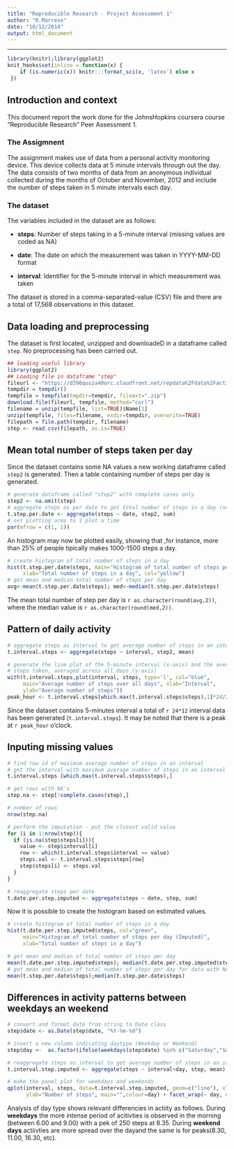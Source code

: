 ```yaml
---
title: "Reproducible Research - Project Assessment 1"
author: "R.Marrese"
date: "10/12/2014"
output: html_document
---
```

***
```r
library(knitr);library(ggplot2)
knit_hooks$set(inline = function(x) {
    if (is.numeric(x)) knitr:::format_sci(x, 'latex') else x
 })
```
## Introduction and context
This document report the work done for the JohnsHopkins coursera course "Reproducible Research" Peer Assessment 1.

### The Assigmnent
The assignment makes use of data from a personal activity monitoring device. This device collects data at 5 minute intervals through out the day. The data consists of two months of data from an anonymous individual collected during the months of October and November, 2012 and include the number of steps taken in 5 minute intervals each day.

### The dataset
The variables included in the dataset are as follows:

* **steps**: Number of steps taking in a 5-minute interval (missing values are coded as NA)

* **date**: The date on which the measurement was taken in YYYY-MM-DD format

* **interval**: Identifier for the 5-minute interval in which measurement was taken

The dataset is stored in a comma-separated-value (CSV) file and there are a total of 17,568 observations in this dataset.

## Data loading and preprocessing
The dataset is first located, unzipped and downloadeD in a dataframe called `step`. No preprocessing has been carried out.

```r
## loading useful library
library(ggplot2)
## Loading file in dataframe "step"
fileurl <- "https://d396qusza40orc.cloudfront.net/repdata%2Fdata%2Factivity.zip"
tempdir = tempdir()
tempfile = tempfile(tmpdir=tempdir, fileext=".zip")
download.file(fileurl, tempfile, method="curl")
filename = unzip(tempfile, list=TRUE)$Name[1]
unzip(tempfile, files=filename, exdir=tempdir, overwrite=TRUE)
filepath = file.path(tempdir, filename)
step <- read.csv(filepath, as.is=TRUE)
```

## Mean total number of steps taken per day
Since the dataset contains some NA values a new working dataframe called `step2` is generated. Then a table containing number of steps per day is generated. 

```r
# generate dataframe called "step2" with complete cases only
step2 <- na.omit(step)
# aggregate steps as per date to get total number of steps in a day (no na values)
t.step.per.date <- aggregate(steps ~ date, step2, sum)
# set plotting area to 1 plot a time
par(mfrow = c(1, 1))
```

An histogram may now be plotted easily, showing that ,for instance, more than 25% of people tipically makes 1000-1500 steps a day.

```r

# create histogram of total number of steps in a day
hist(t.step.per.date$steps, main="Histogram of total number of steps per day", 
     xlab="Total number of steps in a day", col="yellow")
# get mean and median total number of steps per day
avg<-mean(t.step.per.date$steps); med<-median(t.step.per.date$steps)
```
The  mean total number of step per day is `r as.character(round(avg,2))`, where the median value is `r as.character(round(med,2))`.

## Pattern of daily activity

```r
# aggregate steps as interval to get average number of steps in an interval across all days
t.interval.steps <- aggregate(steps ~ interval, step2, mean)

# generate the line plot of the 5-minute interval (x-axis) and the average number of 
# steps taken, averaged across all days (y-axis)
with(t.interval.steps,plot(interval, steps, type='l', col="blue", 
     main="Average number of steps over all days", xlab="Interval", 
     ylab="Average number of steps"))
peak_hour <- t.interval.steps[which.max(t.interval.steps$steps),1]*24/2400
```
Since the dataset contains 5-minutes interval a total of `r 24*12` interval data has been generated (`t.interval.steps`). It may be noted that there is a peak at `r peak_hour` o'clock.

## Inputing missing values

```r
# find row id of maximum average number of steps in an interval
# get the interval with maximum average number of steps in an interval
t.interval.steps [which.max(t.interval.steps$steps),]

# get rows with NA's
step.na <- step[!complete.cases(step),]

# number of rows
nrow(step.na)

# perform the imputation - put the closest valid value
for (i in 1:nrow(step)){
  if (is.na(step$steps[i])){
    value <- step$interval[i]
    row <- which(t.interval.steps$interval == value)
    steps.val <- t.interval.steps$steps[row]
    step$steps[i] <- steps.val
  }
}

# reaggregate steps per date
t.date.per.step.imputed <- aggregate(steps ~ date, step, sum)
```

Now it is possible to create the histogram based on estimated values.

```r
# create histogram of total number of steps in a day
hist(t.date.per.step.imputed$steps, col="green", 
     main="Histogram of total number of steps per day (Imputed)", 
     xlab="Total number of steps in a day")

# get mean and median of total number of steps per day
mean(t.date.per.step.imputed$steps); median(t.date.per.step.imputed$steps)
# get mean and median of total number of steps per day for data with NA's removed
mean(t.step.per.date$steps);median(t.step.per.date$steps)
```
## Differences in activity patterns between weekdays an weekend

```r
# convert and format date from string to Date class
step$date <- as.Date(step$date, "%Y-%m-%d")

# insert a new column indicating daytype (Weekday or Weekend) 
step$day <-  as.factor(ifelse(weekdays(step$date) %in% c("Saturday","Sunday"),  "weekend", "weekday"))

# reaggregate steps as interval to get average number of steps in an interval across all days
t.interval.step.imputed <- aggregate(steps ~ interval+day, step, mean)

# make the panel plot for weekdays and weekends
qplot(interval, steps, data=t.interval.step.imputed, geom=c("line"), xlab="Interval", 
      ylab="Number of steps", main="",colour=day) + facet_wrap(~ day, ncol=1) 

```

Analysis of day type shows relevant differencies in actiity as follows.
During **weekdays** the more intense period of acitivties is observed in the morning (between 6.00 and 9.00) with a pek of 250 steps at 8.35. During **weekend days** actiivties are more spread over the dayand the same is for peaks(8.30, 11.00, 16.30, etc).

